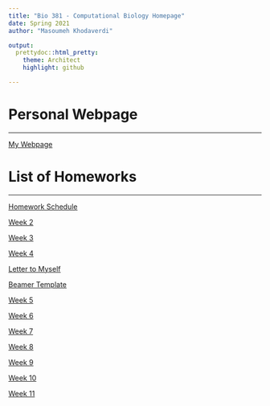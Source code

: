 ```yaml
---
title: "Bio 381 - Computational Biology Homepage"
date: Spring 2021
author: "Masoumeh Khodaverdi"

output: 
  prettydoc::html_pretty:
    theme: Architect
    highlight: github

---
```

# Personal Webpage 
___
[My Webpage](home.html)


# List of Homeworks
___

[Homework Schedule](https://gotellilab.github.io/Bio381/)


[Week 2](Week2.html)

[Week 3](Week3.html)

[Week 4](week4.html)


  [Letter to Myself](Letter.pdf)
    
  [Beamer Template](beamerSlides.pdf)
  

[Week 5](week5.html)

[Week 6](week6.html)

[Week 7](week7.html)

[Week 8](week8.html)

[Week 9](week9.html)

[Week 10](week10.html)

[Week 11](week11.html)




